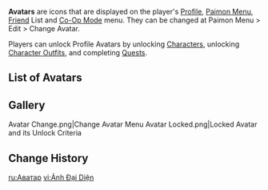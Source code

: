 {{Terminology Infobox
|image        = Amber Avatar.png
|type         = Namecards
|type2        = Game Systems
}}
'''Avatars''' are icons that are displayed on the player's [[Profile]], [[Paimon Menu]], [[Friend]] List and [[Co-Op Mode]] menu. They can be changed at Paimon Menu > Edit > Change Avatar.

Players can unlock Profile Avatars by unlocking [[Character]]s, unlocking [[Character Outfit]]s, and completing [[Quest]]s.
{{Clr}}
==List of Avatars==
{{Avatars by Category Table|resultsheader=There are '''%PAGES%''' Avatars:}}

==Gallery==
<gallery>
Avatar Change.png|Change Avatar Menu
Avatar Locked.png|Locked Avatar and its Unlock Criteria
</gallery>

==Change History==
{{Change History|1.0}}

[[ru:Аватар]]
[[vi:Ảnh Đại Diện]]